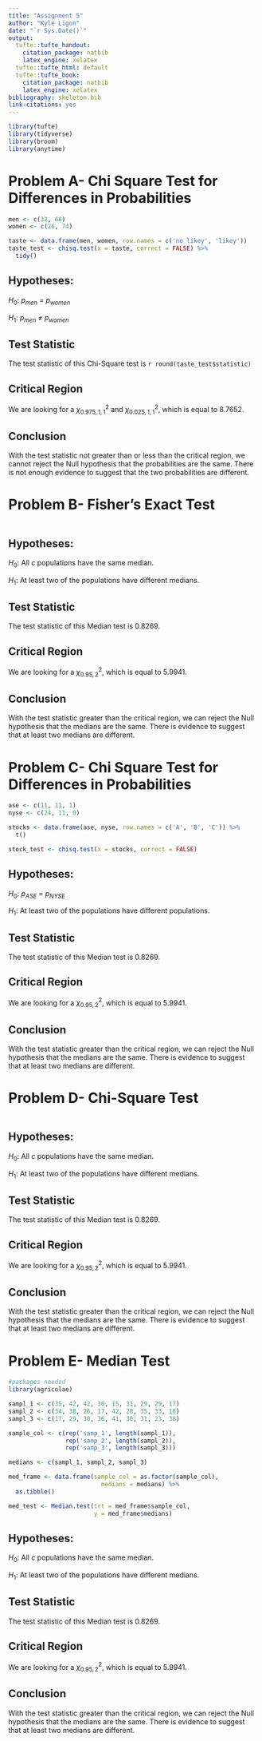 ```yaml
---
title: "Assignment 5"
author: "Kyle Ligon"
date: "`r Sys.Date()`"
output:
  tufte::tufte_handout:
    citation_package: natbib
    latex_engine: xelatex
  tufte::tufte_html: default
  tufte::tufte_book:
    citation_package: natbib
    latex_engine: xelatex
bibliography: skeleton.bib
link-citations: yes
---
```


```r
library(tufte)
library(tidyverse)
library(broom)
library(anytime)
```



# Problem A- Chi Square Test for Differences in Probabilities
```r
men <- c(32, 68)
women <- c(26, 74)

taste <- data.frame(men, women, row.names = c('no likey', 'likey'))
taste_test <- chisq.test(x = taste, correct = FALSE) %>%
  tidy()
```

## Hypotheses:         

$H_{0}$: $p_{men}$ = $p_{women}$     

$H_{1}$: $p_{men}$ $\neq$ $p_{women}$

## Test Statistic    
The test statistic of this Chi-Square test is `r round(taste_test$statistic)`

## Critical Region    
We are looking for a $\chi_{0.975, 1, 1}^2$ and $\chi_{0.025, 1, 1}^2$, which is equal to 8.7652.     

## Conclusion    
With the test statistic not greater than or less than the critical region, we cannot reject the Null hypothesis that the probabilities are the same.  There is not enough evidence to suggest that the two probabilities are different.  

# Problem B- Fisher's Exact Test    

```r


```

## Hypotheses:         

$H_{0}$: All _c_ populations have the same median.    

$H_{1}$: At least two of the populations have different medians.    

## Test Statistic    
The test statistic of this Median test is 0.8269.  

## Critical Region    
We are looking for a $\chi_{0.95, 2}^2$, which is equal to 5.9941.     

## Conclusion    
With the test statistic greater than the critical region, we can reject the Null hypothesis that the medians are the same.  There is evidence to suggest that at least two medians are different.  

# Problem C- Chi Square Test for Differences in Probabilities    

```r
ase <- c(11, 11, 1)
nyse <- c(24, 11, 0)

stocks <- data.frame(ase, nyse, row.names = c('A', 'B', 'C')) %>%
  t()

stock_test <- chisq.test(x = stocks, correct = FALSE)
```

## Hypotheses:         

$H_{0}$: $p_{ASE}$ = $p_{NYSE}$    

$H_{1}$: At least two of the populations have different populations.    

## Test Statistic    
The test statistic of this Median test is 0.8269.  

## Critical Region    
We are looking for a $\chi_{0.95, 2}^2$, which is equal to 5.9941.     

## Conclusion    
With the test statistic greater than the critical region, we can reject the Null hypothesis that the medians are the same.  There is evidence to suggest that at least two medians are different.  


# Problem D- Chi-Square Test    

```r


```

## Hypotheses:         

$H_{0}$: All _c_ populations have the same median.    

$H_{1}$: At least two of the populations have different medians.    

## Test Statistic    
The test statistic of this Median test is 0.8269.  

## Critical Region    
We are looking for a $\chi_{0.95, 2}^2$, which is equal to 5.9941.     

## Conclusion    
With the test statistic greater than the critical region, we can reject the Null hypothesis that the medians are the same.  There is evidence to suggest that at least two medians are different.  

# Problem E- Median Test

```r
#packages needed
library(agricolae)

sampl_1 <- c(35, 42, 42, 30, 15, 31, 29, 29, 17)
sampl_2 <- c(34, 38, 26, 17, 42, 28, 35, 33, 16)
sampl_3 <- c(17, 29, 30, 36, 41, 30, 31, 23, 38)

sample_col <- c(rep('samp_1', length(sampl_1)), 
                rep('samp_2', length(sampl_2)), 
                rep('samp_3', length(sampl_3)))

medians <- c(sampl_1, sampl_2, sampl_3)

med_frame <- data.frame(sample_col = as.factor(sample_col), 
                          medians = medians) %>%
  as.tibble()

med_test <- Median.test(trt = med_frame$sample_col, 
                        y = med_frame$medians)
```

## Hypotheses:         

$H_{0}$: All _c_ populations have the same median.    

$H_{1}$: At least two of the populations have different medians.    

## Test Statistic    
The test statistic of this Median test is 0.8269.  

## Critical Region    
We are looking for a $\chi_{0.95, 2}^2$, which is equal to 5.9941.     

## Conclusion    
With the test statistic greater than the critical region, we can reject the Null hypothesis that the medians are the same.  There is evidence to suggest that at least two medians are different.  